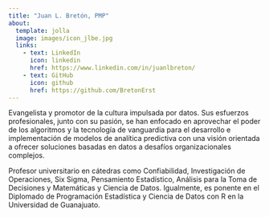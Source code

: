 ```yaml
---
title: "Juan L. Bretón, PMP"
about:
  template: jolla
  image: images/icon_jlbe.jpg
  links:
    - text: LinkedIn
      icon: linkedin
      href: https://www.linkedin.com/in/juanlbreton/ 
    - text: GitHub
      icon: github
      href: https://github.com/BretonErst
---
```


Evangelista y promotor de la cultura impulsada por datos. Sus esfuerzos profesionales, junto con su pasión, se han enfocado en aprovechar el poder de los algoritmos y la tecnología de vanguardia para el desarrollo e implementación de modelos de analítica predictiva con una visión orientada a ofrecer soluciones basadas en datos a desafíos organizacionales complejos.

Profesor universitario en cátedras como Confiabilidad, Investigación de Operaciones, Six Sigma, Pensamiento Estadístico, Análisis para la Toma de Decisiones y Matemáticas y Ciencia de Datos. Igualmente, es ponente en el Diplomado de Programación Estadística y Ciencia de Datos con R en la Universidad de Guanajuato.
